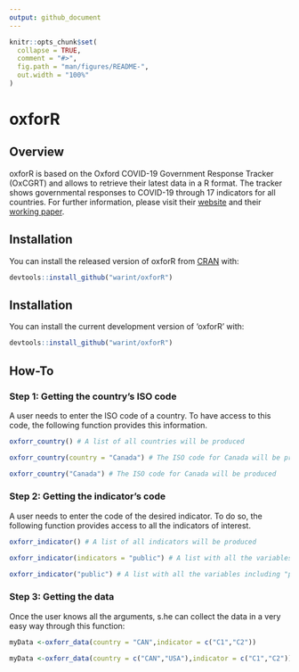 ```yaml
---
output: github_document
---
```


<!-- README.md is generated from README.Rmd. Please edit that file -->

```r
knitr::opts_chunk$set(
  collapse = TRUE,
  comment = "#>",
  fig.path = "man/figures/README-",
  out.width = "100%"
)
```

# oxforR

<!-- badges: start -->
<!-- badges: end -->

## Overview

oxforR is based on the Oxford COVID-19 Government Response Tracker (OxCGRT) and allows to retrieve their latest data in a R format. The tracker shows governmental responses to COVID-19 through 17 indicators for all countries. For further information, please visit their [website](https://www.bsg.ox.ac.uk/research/research-projects/coronavirus-government-response-tracker) and their [working paper](https://www.bsg.ox.ac.uk/research/publications/variation-government-responses-covid-19).

## Installation

You can install the released version of oxforR from [CRAN](https://CRAN.R-project.org) with:

``` r
devtools::install_github("warint/oxforR")
```


## Installation

You can install the current development version of 'oxforR' with:

```r
devtools::install_github("warint/oxforR")
```


## How-To

### Step 1: Getting the country's ISO code

A user needs to enter the ISO code of a country. To have access to this code, the following function provides this information.

```r
oxforr_country() # A list of all countries will be produced

oxforr_country(country = "Canada") # The ISO code for Canada will be produced

oxforr_country("Canada") # The ISO code for Canada will be produced
```

### Step 2: Getting the indicator's code

A user needs to enter the code of the desired indicator. To do so, the following function provides access to all the indicators of interest.

```r
oxforr_indicator() # A list of all indicators will be produced

oxforr_indicator(indicators = "public") # A list with all the variables including "public" will be produced

oxforr_indicator("public") # A list with all the variables including "public" will be produced
```


### Step 3: Getting the data

Once the user knows all the arguments, s.he can collect the data in a very easy way through this function:

```r

myData <-oxforr_data(country = "CAN",indicator = c("C1","C2")) 

myData <-oxforr_data(country = c("CAN","USA"),indicator = c("C1","C2"))

```
